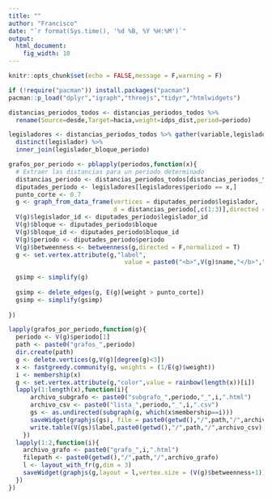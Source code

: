 ```yaml
---
title: ""
author: "Francisco"
date: "`r format(Sys.time(), '%d %B, %Y %H:%M')`"
output: 
  html_document: 
    fig_width: 10
---
```


```r
knitr::opts_chunk$set(echo = FALSE,message = F,warning = F)
```

```r
if (!require("pacman")) install.packages("pacman")
pacman::p_load("dplyr","igraph","threejs","tidyr","htmlwidgets")
```

```r
distancias_periodos_todos <- distancias_periodos_todos %>% 
  rename(Source=desde,Target=hacia,weight=idps_dist,period=periodo)
```

```r
legisladores <- distancias_periodos_todos %>% gather(variable,legislador,-c(weight,period)) %>%
  distinct(legislador) %>% 
  inner_join(legislador_bloque_periodo)
```


```r
grafos_por_periodo <- pblapply(periodos,function(x){
  # Extraer las distancias para un periodo determinado
  distancias_periodo <- distancias_periodos_todos[distancias_periodos_todos$period == x,]
  diputades_periodo <- legisladores[legisladores$periodo == x,]
  punto_corte <- 0.7
  g <- graph_from_data_frame(vertices = diputades_periodo$legislador,
                             d = distancias_periodo[,c(1:3)],directed = F)
  V(g)$legislador_id <- diputades_periodo$legislador_id
  V(g)$bloque <- diputades_periodo$bloque
  V(g)$bloque_id <- diputades_periodo$bloque_id
  V(g)$periodo <- diputades_periodo$periodo
  V(g)$betweenness <- betweenness(g,directed = F,normalized = T)
  g <- set.vertex.attribute(g,"label",
                                value = paste0("<b>",V(g)$name,"</b>","<br>",V(g)$bloque))
  
  gsimp <- simplify(g)
  
  gsimp <- delete_edges(g, E(g)[weight > punto_corte])
  gsimp <- simplify(gsimp)
  
})
```


```r
lapply(grafos_por_periodo,function(g){
  periodo <- V(g)$periodo[1]
  path <- paste0("grafos_",periodo)
  dir.create(path)
  g <- delete.vertices(g,V(g)[degree(g)<3])
  x <- fastgreedy.community(g, weights = (1/E(g)$weight))
  i <- membership(x)
  g <- set.vertex.attribute(g,"color",value = rainbow(length(x))[i])
  lapply(1:length(x),function(i){
	  archivo_subgrafo <- paste0("subgrafo_",periodo,"_",i,".html")
	  archivo_csv <- paste0("lista_",periodo,"_",i,".csv")
	  gs <- as.undirected(subgraph(g, which(x$membership==i)))
	  saveWidget(graphjs(gs), file = paste0(getwd(),"/",path,"/",archivo_subgrafo))
	  write.table(V(gs)$label,paste0(getwd(),"/",path,"/",archivo_csv),row.names = F,sep = ",")
	})
  lapply(1:2,function(i){
    archivo_grafo <- paste0("grafo_",i,".html")
    filepath <- paste0(getwd(),"/",path,"/",archivo_grafo)
    l <- layout_with_fr(g,dim = 3)
    saveWidget(graphjs(g,layout = l,vertex.size = (V(g)$betweenness+1)),file =filepath)
  })
})
```



